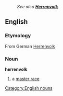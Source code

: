 :''See also '''[[Herrenvolk]]'''''
==English==
===Etymology===
From German [[Herrenvolk]]

===Noun===
[[Category:English nouns]]
'''herrenvolk'''
#a [[master race]]